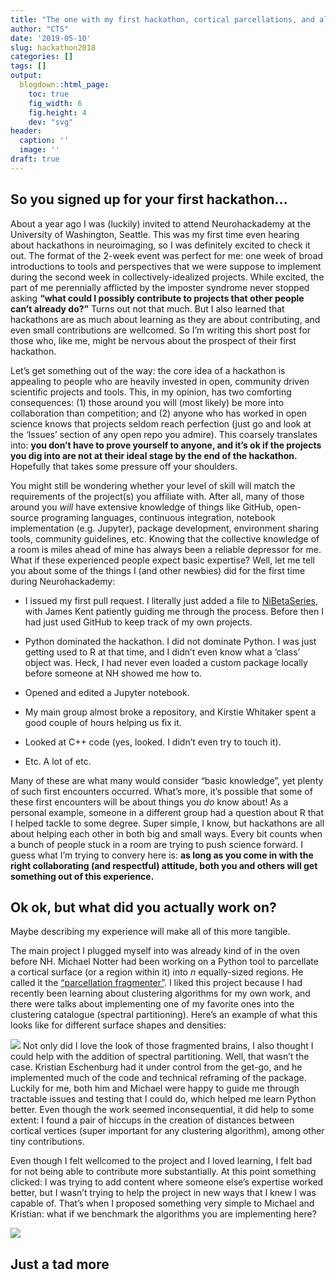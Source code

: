 ```yaml
---
title: "The one with my first hackathon, cortical parcellations, and algorithm evaluation."
author: "CTS"
date: '2019-05-10'
slug: hackathon2018
categories: []
tags: []
output:
  blogdown::html_page:
    toc: true
    fig_width: 6
    fig.height: 4
    dev: "svg"
header:
  caption: ''
  image: ''
draft: true 
---
```



## So you signed up for your first hackathon...

About a year ago I was (luckily) invited to attend Neurohackademy at the University of Washington, Seattle. This was my first time even hearing about hackathons in neuroimaging, so I was definitely excited to check it out. The format of the 2-week event was perfect for me: one week of broad introductions to tools and perspectives that we were suppose to implement during the second week in collectively-idealized projects. While excited, the part of me perennially afflicted by the imposter syndrome never stopped asking **"what could I possibly contribute to projects that other people can't already do?"** Turns out not that much. But I also learned that hackathons are as much about learning as they are about contributing, and even small contributions are wellcomed. So I'm writing this short post for those who, like me, might be nervous about the prospect of their first hackathon.

Let's get something out of the way: the core idea of a hackathon is appealing to people who are heavily invested in open, community driven scientific projects and tools. This, in my opinion, has two comforting consequences: (1) those around you will (most likely) be more into collaboration than competition; and (2) anyone who has worked in open science knows that projects seldom reach perfection (just go and look at the 'Issues' section of any open repo you admire). This coarsely translates into: **you don't have to prove yourself to anyone, and it's ok if the projects you dig into are not at their ideal stage by the end of the hackathon.** Hopefully that takes some pressure off your shoulders.

You might still be wondering whether your level of skill will match the requirements of the project(s) you affiliate with. After all, many of those around you *will* have extensive knowledge of things like GitHub, open-source programing languages, continuous integration, notebook implementation (e.g. Jupyter), package development, environment sharing tools, community guidelines, etc. Knowing that the collective knowledge of a room is miles ahead of mine has always been a reliable depressor for me. What if these experienced people expect basic expertise? Well, let me tell you about some of the things I (and other newbies) did for the first time during Neurohackademy:

- I issued my first pull request. I literally just added a file to [NiBetaSeries](https://github.com/HBClab/NiBetaSeries), with James Kent patiently guiding me through the process. Before then I had just used GitHub to keep track of my own projects.

- Python dominated the hackathon. I did not dominate Python. I was just getting used to R at that time, and I didn't even know what a 'class' object was. Heck, I had never even loaded a custom package locally before someone at NH showed me how to.

- Opened and edited a Jupyter notebook.

- My main group almost broke a repository, and Kirstie Whitaker spent a good couple of hours helping us fix it.

- Looked at C++ code (yes, looked. I didn't even try to touch it).

- Etc. A lot of etc.

Many of these are what many would consider "basic knowledge", yet plenty of such first encounters occurred. What's more, it's possible that some of these first encounters will be about things you *do* know about! As a personal example, someone in a different group had a question about R that I helped tackle to some degree. Super simple, I know, but hackathons are all about helping each other in both big and small ways. Every bit counts when a bunch of people stuck in a room are trying to push science forward. I guess what I'm trying to convery here is: **as long as you come in with the right collaborating (and respectful) attitude, both you and others will get something out of this experience.**

## Ok ok, but what did you actually work on?

Maybe describing my experience will make all of this more tangible.

The main project I plugged myself into was already kind of in the oven before NH. Michael Notter had been working on a Python tool to parcellate a cortical surface (or a region within it) into *n* equally-sized regions. He called it the ["parcellation fragmenter"](https://github.com/miykael/parcellation_fragmenter). I liked this project because I had recently been learning about clustering algorithms for my own work, and there were talks about implementing one of my favorite ones into the clustering catalogue (spectral partitioning). Here's an example of what this looks like for different surface shapes and densities:

![](/img/surface_fragments.png)
Not only did I love the look of those fragmented brains, I also thought I could help with the addition of spectral partitioning. Well, that wasn't the case. Kristian Eschenburg had it under control from the get-go, and he implemented much of the code and technical reframing of the package. Luckily for me, both him and Michael were happy to guide me through tractable issues and testing that I could do, which helped me learn Python better. Even though the work seemed inconsequential, it did help to some extent: I found a pair of hiccups in the creation of distances between cortical vertices (super important for any clustering algorithm), among other tiny contributions.

Even though I felt wellcomed to the project and I loved learning, I felt bad for not being able to contribute more substantially. At this point something clicked: I was trying to add content where someone else's expertise worked better, but I wasn't trying to help the project in new ways that I knew I was capable of. That's when I proposed something very simple to Michael and Kristian: what if we benchmark the algorithms you are implementing here?  

![](/img/cluster_comparison2.png)

## Just a tad more







